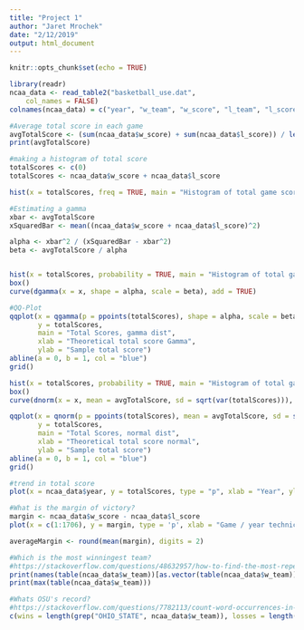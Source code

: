 ```yaml
---
title: "Project 1"
author: "Jaret Mrochek"
date: "2/12/2019"
output: html_document
---
```


```r
knitr::opts_chunk$set(echo = TRUE)
```


```r
library(readr)
ncaa_data <- read_table2("basketball_use.dat", 
    col_names = FALSE)
colnames(ncaa_data) = c("year", "w_team", "w_score", "l_team", "l_score")
```

```r
#Average total score in each game
avgTotalScore <- (sum(ncaa_data$w_score) + sum(ncaa_data$l_score)) / length(ncaa_data$w_score)
print(avgTotalScore)
```

```r
#making a histogram of total score
totalScores <- c(0)
totalScores <- ncaa_data$w_score + ncaa_data$l_score

hist(x = totalScores, freq = TRUE, main = "Histogram of total game scores", xlab = "Score", ylab = "Frequency")
```

```r
#Estimating a gamma
xbar <- avgTotalScore
xSquaredBar <- mean((ncaa_data$w_score + ncaa_data$l_score)^2)

alpha <- xbar^2 / (xSquaredBar - xbar^2)
beta <- avgTotalScore / alpha


hist(x = totalScores, probability = TRUE, main = "Histogram of total game scores w/Gamma curve", xlab = "Score", ylab = "Frequency", ylim = c(0, .017))
box()
curve(dgamma(x = x, shape = alpha, scale = beta), add = TRUE)
```

```r
#QQ-Plot
qqplot(x = qgamma(p = ppoints(totalScores), shape = alpha, scale = beta), 
       y = totalScores,
       main = "Total Scores, gamma dist",
       xlab = "Theoretical total score Gamma",
       ylab = "Sample total score")
abline(a = 0, b = 1, col = "blue")
grid()
```

```r
hist(x = totalScores, probability = TRUE, main = "Histogram of total game scores w/Normal Curve", xlab = "Score", ylab = "Frequency", ylim = c(0, .017))
box()
curve(dnorm(x = x, mean = avgTotalScore, sd = sqrt(var(totalScores))), add = TRUE)
```

```r
qqplot(x = qnorm(p = ppoints(totalScores), mean = avgTotalScore, sd = sqrt(var(totalScores))), 
       y = totalScores,
       main = "Total Scores, normal dist",
       xlab = "Theoretical total score normal",
       ylab = "Sample total score")
abline(a = 0, b = 1, col = "blue")
grid()
```

```r
#trend in total score
plot(x = ncaa_data$year, y = totalScores, type = "p", xlab = "Year", ylab = "Scores", main = "Trend in total scores through the years")
```

```r
#What is the margin of victory?
margin <- ncaa_data$w_score - ncaa_data$l_score
plot(x = c(1:1706), y = margin, type = 'p', xlab = "Game / year technically")
```

```r
averageMargin <- round(mean(margin), digits = 2)
```

```r
#Which is the most winningest team?
#https://stackoverflow.com/questions/48632957/how-to-find-the-most-repeated-word-in-a-vector-with-r
print(names(table(ncaa_data$w_team))[as.vector(table(ncaa_data$w_team)) == max(table(ncaa_data$w_team))])
print(max(table(ncaa_data$w_team)))
```

```r
#Whats OSU's record?
#https://stackoverflow.com/questions/7782113/count-word-occurrences-in-r
c(wins = length(grep("OHIO_STATE", ncaa_data$w_team)), losses = length(grep("OHIO_STATE", ncaa_data$l_team)))
```